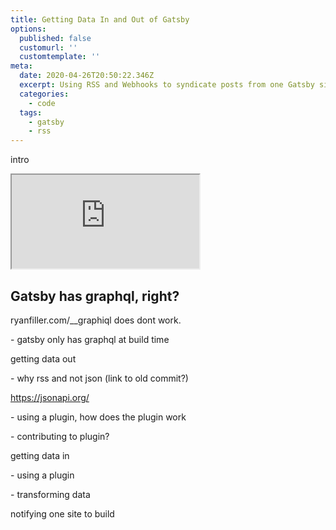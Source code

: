 ```yaml
---
title: Getting Data In and Out of Gatsby
options:
  published: false
  customurl: ''
  customtemplate: ''
meta:
  date: 2020-04-26T20:50:22.346Z
  excerpt: Using RSS and Webhooks to syndicate posts from one Gatsby site to another.
  categories:
    - code
  tags:
    - gatsby
    - rss
---
```

intro



<iframe data-aspect-ratio="16/9" title="Futurama, s06e17" src="https://www.youtube.com/embed/ZMEtKVZZcfU" loading="lazy"></iframe>

## Gatsby has graphql, right?

ryanfiller.com/__graphiql does dont work.





\- gatsby only has graphql at build time

getting data out

\- why rss and not json (link to old commit?) 

https://jsonapi.org/



\- using a plugin, how does the plugin work

\- contributing to plugin?

getting data in

\- using a plugin

\- transforming data

notifying one site to build